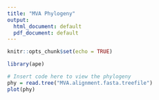 ```yaml
---
title: "MVA Phylogeny"
output:
  html_document: default
  pdf_document: default
---
```


```r
knitr::opts_chunk$set(echo = TRUE)

library(ape)
```


```r

# Insert code here to view the phylogeny
phy = read.tree("MVA.alignment.fasta.treefile")
plot(phy)

```

